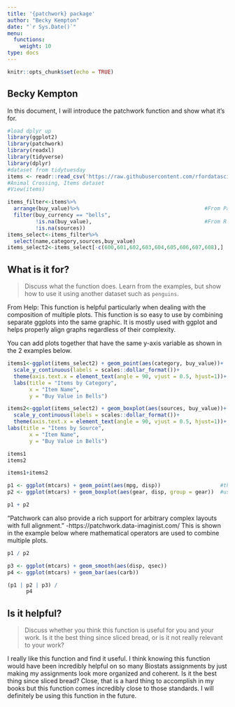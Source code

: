 ```yaml
---
title: '{patchwork} package'
author: "Becky Kempton"
date: "`r Sys.Date()`"
menu:
  functions:
    weight: 10
type: docs
---
```


```r
knitr::opts_chunk$set(echo = TRUE)
```

## Becky Kempton

In this document, I will introduce the patchwork function and show what it's for.

```r
#load dplyr up
library(ggplot2)
library(patchwork)
library(readxl)
library(tidyverse)
library(dplyr)
#dataset from tidytuesday
items <- readr::read_csv('https://raw.githubusercontent.com/rfordatascience/tidytuesday/master/data/2020/2020-05-05/items.csv')
#Animal Crossing, Items dataset 
#View(items)
```


```r
items_filter<-items%>%
  arrange(buy_value)%>%                                        #From Part 3 in class and,
  filter(buy_currency == "bells",
         !is.na(buy_value),                                    #From R for Data Science.
         !is.na(sources))
items_select<-items_filter%>%
  select(name,category,sources,buy_value)
items_select2<-items_select[-c(600,601,602,603,604,605,606,607,608),]
```


## What is it for?

> Discuss what the function does. Learn from the examples, but show how to use it using another dataset such as `penguins`.

From Help: This function is helpful particularly when dealing with the composition of multiple plots. This function is so easy to use by combining separate ggplots into the same graphic. It is mostly used with ggplot and helps properly align graphs regardless of their complexity. 

You can add plots together that have the same y-axis variable as shown in the 2 examples below. 

```r
items1<-ggplot(items_select2) + geom_point(aes(category, buy_value))+
  scale_y_continuous(labels = scales::dollar_format())+                   #https://datavizpyr.com/dollar-format-for-axis-labels-with-ggplot2/ 
  theme(axis.text.x = element_text(angle = 90, vjust = 0.5, hjust=1))+     #stackoverflow
  labs(title = "Items by Category",
       x = "Item Name",
       y = "Buy Value in Bells")

items2<-ggplot(items_select2) + geom_boxplot(aes(sources, buy_value))+
  scale_y_continuous(labels = scales::dollar_format())+                   
  theme(axis.text.x = element_text(angle = 90, vjust = 0.5, hjust=1))+
labs(title = "Items by Source",
       x = "Item Name",
       y = "Buy Value in Bells")

items1
items2

items1+items2
```

```r
p1 <- ggplot(mtcars) + geom_point(aes(mpg, disp))                   #these plots came from https://patchwork.data-imaginist.com/
p2 <- ggplot(mtcars) + geom_boxplot(aes(gear, disp, group = gear))  #using the mtcars data.

p1 + p2
```

"Patchwork can also provide a rich support for arbitrary complex layouts with full alignment." -https://patchwork.data-imaginist.com/
This is shown in the example below where mathematical operators are used to combine multiple plots. 

```r
p1 / p2
```


```r
p3 <- ggplot(mtcars) + geom_smooth(aes(disp, qsec))                      #https://patchwork.data-imaginist.com/
p4 <- ggplot(mtcars) + geom_bar(aes(carb))

(p1 | p2 | p3) /
      p4
```


## Is it helpful?

> Discuss whether you think this function is useful for you and your work. Is it the best thing since sliced bread, or is it not really relevant to your work?

I really like this function and find it useful. I think knowing this function would have been incredibly helpful on so many Biostats assignments by just making my assignments look more organized and coherent. Is it the best thing since sliced bread? Close, that is a hard thing to accomplish in my books but this function comes incredibly close to those standards. I will definitely be using this function in the future. 


